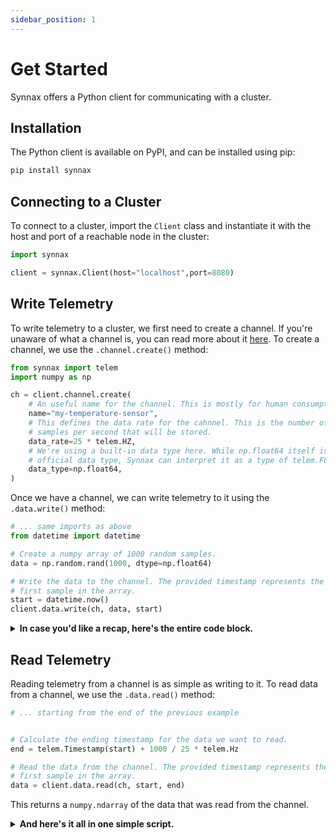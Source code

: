 ```yaml
---
sidebar_position: 1
---
```


# Get Started

Synnax offers a Python client for communicating with a cluster. 

## Installation

The Python client is available on PyPI, and can be installed using pip:

```bash
pip install synnax
```

## Connecting to a Cluster

To connect to a cluster, import the `Client` class and instantiate it with the host and port of a reachable node in
the cluster:

```python
import synnax

client = synnax.Client(host="localhost",port=8080)
```

## Write Telemetry

To write telemetry to a cluster, we first need to create a channel. If you're unaware of what a channel is, you can
read more about it [here](../concepts.mdx#channel). To create a channel, we use the `.channel.create()` method:

```python
from synnax import telem
import numpy as np

ch = client.channel.create(
    # An useful name for the channel. This is mostly for human consumption.
    name="my-temperature-sensor",
    # This defines the data rate for the cahnnel. This is the number of 
    # samples per second that will be stored.
    data_rate=25 * telem.HZ,
    # We're using a built-in data type here. While np.float64 itself isn't an 
    # official data type, Synnax can interpret it as a type of telem.FLOAT64.
    data_type=np.float64,
)
```

Once we have a channel, we can write telemetry to it using the `.data.write()` method:

```python
# ... same imports as above
from datetime import datetime

# Create a numpy array of 1000 random samples.
data = np.random.rand(1000, dtype=np.float64)

# Write the data to the channel. The provided timestamp represents the timestamp for the 
# first sample in the array.
start = datetime.now()
client.data.write(ch, data, start)
```

<details>
<summary> <strong>In case you'd like a recap, here's the entire code block.</strong> </summary>

```python
import synnax
from synnax import telem
import numpy as np
from datetime import datetime

# Open a client.
client = synnax.Client(host="localhost",port=8080)

# Create a channel.
ch = client.channel.create(
    name="my-temperature-sensor",
    data_rate=25 * telem.HZ,
    data_type=np.float64,
)


# Write some data to it.
data = np.random.rand(1000, dtype=np.float64)
start = datetime.now()

client.data.write(ch, data, stamp)
```

</details>

## Read Telemetry

Reading telemetry from a channel is as simple as writing to it. To read data from a channel, we use the `.data.read()`
method:

```python
# ... starting from the end of the previous example


# Calculate the ending timestamp for the data we want to read.
end = telem.Timestamp(start) + 1000 / 25 * telem.Hz

# Read the data from the channel. The provided timestamp represents the timestamp for the
# first sample in the array.
data = client.data.read(ch, start, end)
```

This returns a `numpy.ndarray` of the data that was read from the channel.

<details>
<summary> <strong>And here's it all in one simple script.</strong> </summary>

```python
import synnax
from synnax import telem
import numpy as np
from datetime import datetime

# Open a client.
client = synnax.Client(host="localhost",port=8080)

# Create a channel.
ch = client.channel.create(
    name="my-temperature-sensor",
    data_rate=25 * telem.HZ,
    data_type=np.float64,
)


# Write some data.
data = np.random.rand(1000, dtype=np.float64)
start = datetime.now()
client.data.write(ch, data, stamp)

# Read it back.
end = telem.Timestamp(start) + 1000 / 25 * telem.Hz
data = client.data.read(ch, start, end)
```
</details>

